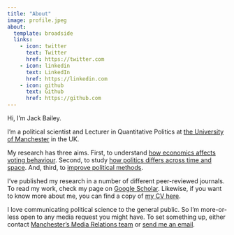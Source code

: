 ```yaml
---
title: "About"
image: profile.jpeg
about:
  template: broadside
  links:
    - icon: twitter
      text: Twitter
      href: https://twitter.com
    - icon: linkedin
      text: LinkedIn
      href: https://linkedin.com
    - icon: github
      text: Github
      href: https://github.com
---
```


Hi, I'm Jack Bailey.

I'm a political scientist and Lecturer in Quantitative Politics at [the University of Manchester](https://www.socialsciences.manchester.ac.uk/politics/) in the UK.

My research has three aims. First, to understand [how economics affects voting behaviour](https://en.wikipedia.org/wiki/Economic_voting). Second, to study [how politics differs across time and space](https://en.wikipedia.org/wiki/Comparative_politics). And, third, to [improve political methods](https://en.wikipedia.org/wiki/Political_methodology).

I've published my research in a number of different peer-reviewed journals. To read my work, check my page on [Google Scholar](https://scholar.google.com/citations?user=82kKRKIAAAAJ&hl=en). Likewise, if you want to know more about me, you can find a copy of [my CV here](https://github.com/jackobailey/CV/raw/master/jack-bailey-cv.pdf).


I love communicating political science to the general public. So I'm more-or-less open to any media request you might have. To set something up, either contact [Manchester's Media Relations team](https://www.manchester.ac.uk/discover/news/contact-media-relations/) or [send me an email](mailto:jack.bailey@manchester.ac.uk).
